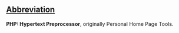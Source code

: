 ==[[Wiktionary:List of acronyms and abbreviations|Abbreviation]]==
{{wikipedia}}
'''PHP: Hypertext Preprocessor''', originally Personal Home Page Tools.